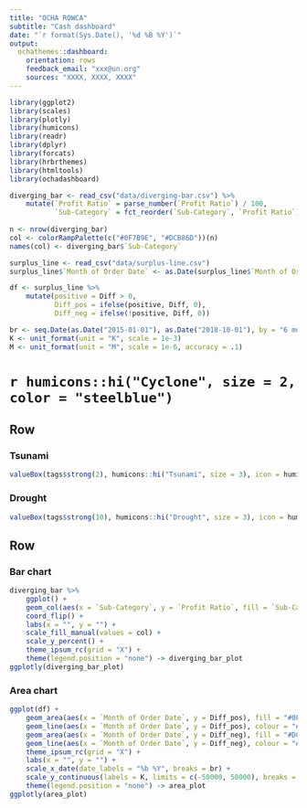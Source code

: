 ```yaml
---
title: "OCHA ROWCA"
subtitle: "Cash dashboard"
date: "`r format(Sys.Date(), '%d %B %Y')`"
output:
  ochathemes::dashboard:
    orientation: rows
    feedback_email: "xxx@un.org"
    sources: "XXXX, XXXX, XXXX"
---
```


```r
library(ggplot2)
library(scales)
library(plotly)
library(humicons)
library(readr)
library(dplyr)
library(forcats)
library(hrbrthemes)
library(htmltools)
library(ochadashboard)

diverging_bar <- read_csv("data/diverging-bar.csv") %>%
    mutate(`Profit Ratio` = parse_number(`Profit Ratio`) / 100,
           `Sub-Category` = fct_reorder(`Sub-Category`, `Profit Ratio`))
                                                       
n <- nrow(diverging_bar)
col <- colorRampPalette(c("#0F7B9E", "#DCB86D"))(n)
names(col) <- diverging_bar$`Sub-Category`

surplus_line <- read_csv("data/surplus-line.csv")
surplus_line$`Month of Order Date` <- as.Date(surplus_line$`Month of Order Date`)

df <- surplus_line %>%
    mutate(positive = Diff > 0,
           Diff_pos = ifelse(positive, Diff, 0),
           Diff_neg = ifelse(!positive, Diff, 0)) 

br <- seq.Date(as.Date("2015-01-01"), as.Date("2018-10-01"), by = "6 months")
K <- unit_format(unit = "K", scale = 1e-3)
M <- unit_format(unit = "M", scale = 1e-6, accuracy = .1)
```

`r humicons::hi("Cyclone", size = 2, color = "steelblue")`
=======================================================================

Row
-----------------------------------------------------------------------

### Tsunami

```r
valueBox(tags$strong(2), humicons::hi("Tsunami", size = 3), icon = humicons::hi("Tsunami"))
```

### Drought

```r
valueBox(tags$strong(10), humicons::hi("Drought", size = 3), icon = humicons::hi("Drought"), color = "warning")
```


Row
-----------------------------------------------------------------------

### Bar chart

```r
diverging_bar %>%
    ggplot() +
    geom_col(aes(x = `Sub-Category`, y = `Profit Ratio`, fill = `Sub-Category`)) +
    coord_flip() +
    labs(x = "", y = "") +
    scale_fill_manual(values = col) +
    scale_y_percent() +
    theme_ipsum_rc(grid = "X") +
    theme(legend.position = "none") -> diverging_bar_plot
ggplotly(diverging_bar_plot)
```


### Area chart

```r
ggplot(df) +
    geom_area(aes(x = `Month of Order Date`, y = Diff_pos), fill = "#0F7B9E", alpha = 0.5) +
    geom_line(aes(x = `Month of Order Date`, y = Diff_pos), colour = "#0F7B9E") +
    geom_area(aes(x = `Month of Order Date`, y = Diff_neg), fill = "#DCB86D", alpha = 0.5) +
    geom_line(aes(x = `Month of Order Date`, y = Diff_neg), colour = "#DCB86D") +
    theme_ipsum_rc(grid = "X") +
    labs(x = "", y = "") +
    scale_x_date(date_labels = "%b %Y", breaks = br) +
    scale_y_continuous(labels = K, limits = c(-50000, 50000), breaks = c(-50000, 0, 50000)) +
    theme(legend.position = "none") -> area_plot
ggplotly(area_plot)
```


